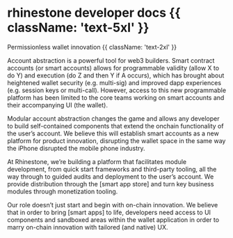 # rhinestone developer docs {{ className: 'text-5xl' }}

Permissionless wallet innovation {{ className: 'text-2xl' }}

Account abstraction is a powerful tool for web3 builders. Smart contract accounts (or smart accounts) allows for programmable validity (allow X to do Y) and execution (do Z and then Y if A occurs), which has brought about heightened wallet security (e.g. multi-sig) and improved dapp experiences (e.g. session keys or multi-call). However, access to this new programmable platform has been limited to the core teams working on smart accounts and their accompanying UI (the wallet).

Modular account abstraction changes the game and allows any developer to build self-contained components that extend the onchain functionality of the user’s account. We believe this will establish smart accounts as a new platform for product innovation, disrupting the wallet space in the same way the iPhone disrupted the mobile phone industry.

At Rhinestone, we’re building a platform that facilitates module development, from quick start frameworks and third-party tooling, all the way through to guided audits and deployment to the user’s account. We provide distribution through the [smart app store] and turn key business modules through monetization tooling.

Our role doesn’t just start and begin with on-chain innovation. We believe that in order to bring [smart apps] to life, developers need access to UI components and sandboxed areas within the wallet application in order to marry on-chain innovation with tailored (and native) UX.
